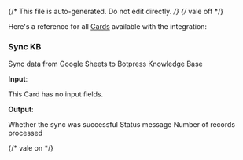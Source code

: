 {/* This file is auto-generated. Do not edit directly. */}
{/* vale off */}

Here's a reference for all [Cards](/learn/reference/cards/) available with the integration:

### Sync KB

Sync data from Google Sheets to Botpress Knowledge Base

**Input**:

This Card has no input fields.

**Output**:

<Expandable title="output">
  <ResponseField
    name="success"
    type="boolean"
    required
  >
    Whether the sync was successful
  </ResponseField>
  <ResponseField
    name="message"
    type="string"
    required
  >
    Status message
  </ResponseField>
  <ResponseField
    name="recordsProcessed"
    type="number"
  >
    Number of records processed
  </ResponseField>
</Expandable>


{/* vale on */}